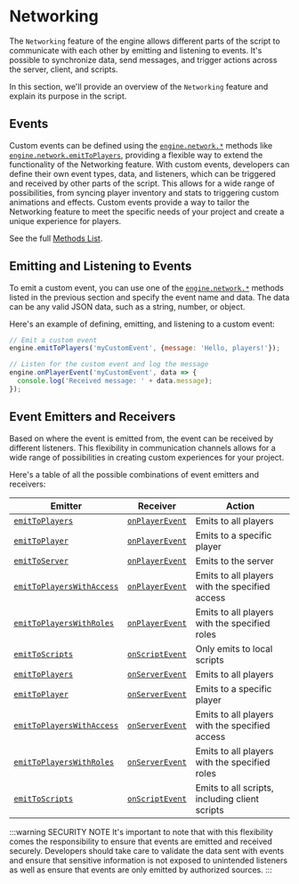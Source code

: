 
# Networking

The `Networking` feature of the engine allows different parts of the script to communicate with each other by emitting and listening to events. It's possible to synchronize data, send messages, and trigger actions across the server, client, and scripts.

In this section, we'll provide an overview of the `Networking` feature and explain its purpose in the script.

## Events

Custom events can be defined using the [`engine.network.*`](/sdk/managers/#networkmanager) methods like [`engine.network.emitToPlayers`](/sdk/managers/network/emitToPlayers), providing a flexible way to extend the functionality of the Networking feature. With custom events, developers can define their own event types, data, and listeners, which can be triggered and received by other parts of the script. This allows for a wide range of possibilities, from syncing player inventory and stats to triggering custom animations and effects. Custom events provide a way to tailor the Networking feature to meet the specific needs of your project and create a unique experience for players.

See the full [Methods List](/sdk/managers/#networkmanager).

## Emitting and Listening to Events

To emit a custom event, you can use one of the [`engine.network.*`](/sdk/managers/#networkmanager) methods listed in the previous section and specify the event name and data. The data can be any valid JSON data, such as a string, number, or object.

Here's an example of defining, emitting, and listening to a custom event:

```js
// Emit a custom event
engine.emitToPlayers('myCustomEvent', {message: 'Hello, players!'});

// Listen for the custom event and log the message
engine.onPlayerEvent('myCustomEvent', data => {
  console.log('Received message: ' + data.message);
});
```

## Event Emitters and Receivers

Based on where the event is emitted from, the event can be received by different listeners. This flexibility in communication channels allows for a wide range of possibilities in creating custom experiences for your project.

Here's a table of all the possible combinations of event emitters and receivers:

| Emitter                                                                                  | Receiver                                                                           | Action                                         |
| ---------------------------------------------------------------------------------------- | ---------------------------------------------------------------------------------- | ---------------------------------------------- |
| <ClientTag /> [`emitToPlayers`](/sdk/managers/network/emitToPlayers)                     | <ClientTag /> [`onPlayerEvent`](/sdk/managers/network/onPlayerEvent)               | Emits to all players                           |
| <ClientTag /> [`emitToPlayer`](/sdk/managers/network/emitToPlayer)                       | <ClientTag /> [`onPlayerEvent`](/sdk/managers/network/onPlayerEvent)               | Emits to a specific player                     |
| <ClientTag /> [`emitToServer`](/sdk/managers/network/emitToServer)                       | <ServerTag /> [`onPlayerEvent`](/sdk/managers/network/onPlayerEvent)               | Emits to the server                            |
| <ClientTag /> [`emitToPlayersWithAccess`](/sdk/managers/network/emitToPlayersWithAccess) | <ClientTag /> [`onPlayerEvent`](/sdk/managers/network/onPlayerEvent)               | Emits to all players with the specified access |
| <ClientTag /> [`emitToPlayersWithRoles`](/sdk/managers/network/emitToPlayersWithRoles)   | <ClientTag /> [`onPlayerEvent`](/sdk/managers/network/onPlayerEvent)               | Emits to all players with the specified roles  |
| <ClientTag /> [`emitToScripts`](/sdk/managers/network/emitToScripts)                     | <ClientTag /> [`onScriptEvent`](/sdk/managers/network/onScriptEvent)               | Only emits to local scripts                    |
| <ServerTag /> [`emitToPlayers`](/sdk/managers/network/emitToPlayers)                     | <ClientTag /> [`onServerEvent`](/sdk/managers/network/onServerEvent)               | Emits to all players                           |
| <ServerTag /> [`emitToPlayer`](/sdk/managers/network/emitToPlayer)                       | <ClientTag /> [`onServerEvent`](/sdk/managers/network/onServerEvent)               | Emits to a specific player                     |
| <ServerTag /> [`emitToPlayersWithAccess`](/sdk/managers/network/emitToPlayersWithAccess) | <ClientTag /> [`onServerEvent`](/sdk/managers/network/onServerEvent)               | Emits to all players with the specified access |
| <ServerTag /> [`emitToPlayersWithRoles`](/sdk/managers/network/emitToPlayersWithRoles)   | <ClientTag /> [`onServerEvent`](/sdk/managers/network/onServerEvent)               | Emits to all players with the specified roles  |
| <ServerTag /> [`emitToScripts`](/sdk/managers/network/emitToScripts)                     | <ClientTag /> <ServerTag /> [`onScriptEvent`](/sdk/managers/network/onScriptEvent) | Emits to all scripts, including client scripts |

:::warning SECURITY NOTE
It's important to note that with this flexibility comes the responsibility to ensure that events are emitted and received securely. Developers should take care to validate the data sent with events and ensure that sensitive information is not exposed to unintended listeners as well as ensure that events are only emitted by authorized sources.
:::
